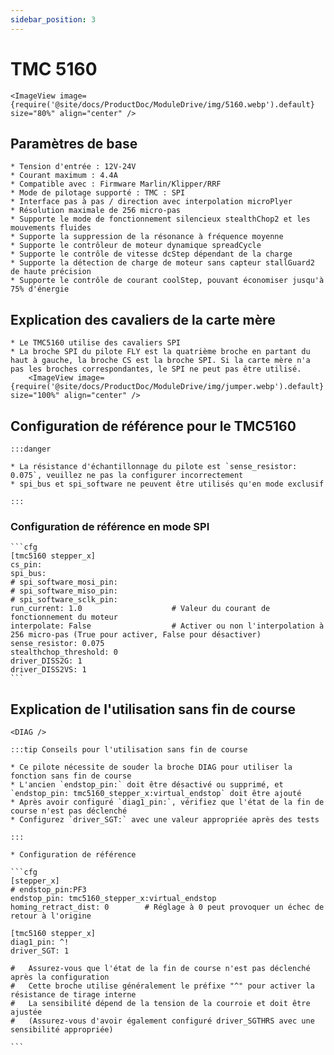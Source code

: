```yaml
---
sidebar_position: 3
---
```





# TMC 5160

    <ImageView image={require('@site/docs/ProductDoc/ModuleDrive/img/5160.webp').default} size="80%" align="center" />

## Paramètres de base

    * Tension d'entrée : 12V-24V
    * Courant maximum : 4.4A
    * Compatible avec : Firmware Marlin/Klipper/RRF
    * Mode de pilotage supporté : TMC : SPI
    * Interface pas à pas / direction avec interpolation microPlyer
    * Résolution maximale de 256 micro-pas
    * Supporte le mode de fonctionnement silencieux stealthChop2 et les mouvements fluides
    * Supporte la suppression de la résonance à fréquence moyenne
    * Supporte le contrôleur de moteur dynamique spreadCycle
    * Supporte le contrôle de vitesse dcStep dépendant de la charge
    * Supporte la détection de charge de moteur sans capteur stallGuard2 de haute précision
    * Supporte le contrôle de courant coolStep, pouvant économiser jusqu'à 75% d'énergie

## Explication des cavaliers de la carte mère

    * Le TMC5160 utilise des cavaliers SPI
    * La broche SPI du pilote FLY est la quatrième broche en partant du haut à gauche, la broche CS est la broche SPI. Si la carte mère n'a pas les broches correspondantes, le SPI ne peut pas être utilisé.
        <ImageView image={require('@site/docs/ProductDoc/ModuleDrive/img/jumper.webp').default} size="100%" align="center" />


## Configuration de référence pour le TMC5160

    :::danger

    * La résistance d'échantillonnage du pilote est `sense_resistor: 0.075`, veuillez ne pas la configurer incorrectement
    * spi_bus et spi_software ne peuvent être utilisés qu'en mode exclusif
    
    :::

### Configuration de référence en mode SPI

    ```cfg
    [tmc5160 stepper_x]
    cs_pin:
    spi_bus:
    # spi_software_mosi_pin:
    # spi_software_miso_pin:
    # spi_software_sclk_pin: 
    run_current: 1.0                    # Valeur du courant de fonctionnement du moteur
    interpolate: False                  # Activer ou non l'interpolation à 256 micro-pas (True pour activer, False pour désactiver)
    sense_resistor: 0.075
    stealthchop_threshold: 0
    driver_DISS2G: 1
    driver_DISS2VS: 1
    ```

## Explication de l'utilisation sans fin de course

    <DIAG />

    :::tip Conseils pour l'utilisation sans fin de course

    * Ce pilote nécessite de souder la broche DIAG pour utiliser la fonction sans fin de course
    * L'ancien `endstop_pin:` doit être désactivé ou supprimé, et `endstop_pin: tmc5160_stepper_x:virtual_endstop` doit être ajouté
    * Après avoir configuré `diag1_pin:`, vérifiez que l'état de la fin de course n'est pas déclenché
    * Configurez `driver_SGT:` avec une valeur appropriée après des tests

    :::

    * Configuration de référence

    ```cfg
    [stepper_x]
    # endstop_pin:PF3
    endstop_pin: tmc5160_stepper_x:virtual_endstop
    homing_retract_dist: 0        # Réglage à 0 peut provoquer un échec de retour à l'origine

    [tmc5160 stepper_x]
    diag1_pin: ^!
    driver_SGT: 1

    #   Assurez-vous que l'état de la fin de course n'est pas déclenché après la configuration
    #   Cette broche utilise généralement le préfixe "^" pour activer la résistance de tirage interne
    #   La sensibilité dépend de la tension de la courroie et doit être ajustée
    #   (Assurez-vous d'avoir également configuré driver_SGTHRS avec une sensibilité appropriée)

    ```